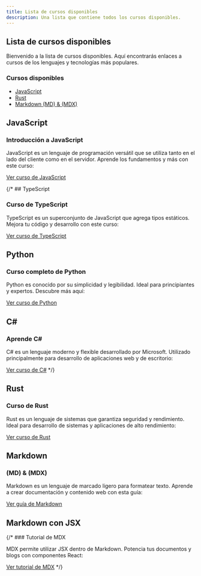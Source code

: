 ```yaml
---
title: Lista de cursos disponibles
description: Una lista que contiene todos los cursos disponibles.
---
```


## Lista de cursos disponibles

Bienvenido a la lista de cursos disponibles. Aquí encontrarás enlaces a cursos de los lenguajes y tecnologías más populares.

### Cursos disponibles

- [JavaScript](#javascript)
- [Rust](#rust)
- [Markdown (MD) & (MDX)](#markdown)


## JavaScript

### Introducción a JavaScript

JavaScript es un lenguaje de programación versátil que se utiliza tanto en el lado del cliente como en el servidor. Aprende los fundamentos y más con este curso:

[Ver curso de JavaScript](../guides/cadenaInvertida/cadena_invertida)

{/* ## TypeScript

### Curso de TypeScript

TypeScript es un superconjunto de JavaScript que agrega tipos estáticos. Mejora tu código y desarrollo con este curso:

[Ver curso de TypeScript](https://example.com/cursos/typescript)

## Python

### Curso completo de Python

Python es conocido por su simplicidad y legibilidad. Ideal para principiantes y expertos. Descubre más aquí:

[Ver curso de Python](https://example.com/cursos/python)

## C#

### Aprende C#

C# es un lenguaje moderno y flexible desarrollado por Microsoft. Utilizado principalmente para desarrollo de aplicaciones web y de escritorio:

[Ver curso de C#](https://example.com/cursos/csharp) */}

## Rust

### Curso de Rust

Rust es un lenguaje de sistemas que garantiza seguridad y rendimiento. Ideal para desarrollo de sistemas y aplicaciones de alto rendimiento:

[Ver curso de Rust](../guides/rust/01-introduccion#objetivo-del-curso)

## Markdown

### (MD) & (MDX)

Markdown es un lenguaje de marcado ligero para formatear texto. Aprende a crear documentación y contenido web con esta guía:

[Ver guía de Markdown](../guides/markdown/01-introduccion#objetivo-del-curso)

## Markdown con JSX

{/* ### Tutorial de MDX

MDX permite utilizar JSX dentro de Markdown. Potencia tus documentos y blogs con componentes React:

[Ver tutorial de MDX](../guides/markdown/01-introduccion#objetivo-del-curso) */}
